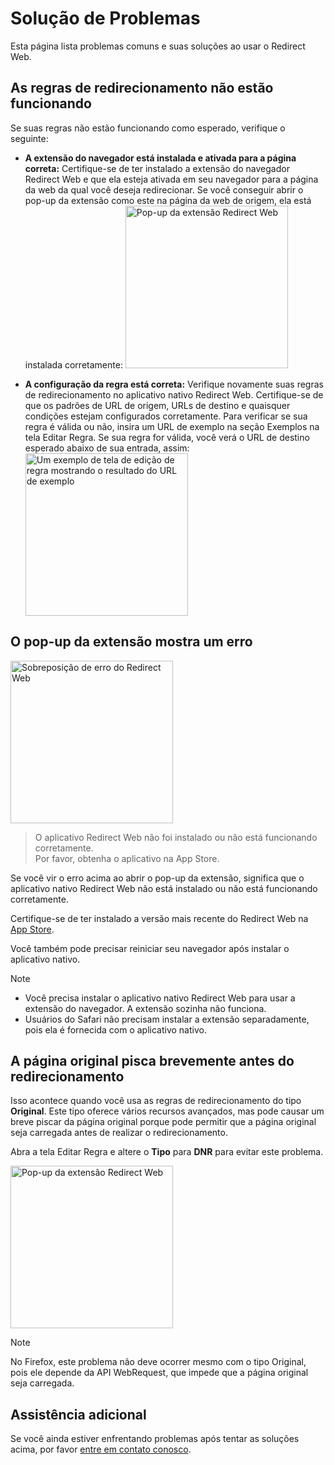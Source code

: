 
# Solução de Problemas

Esta página lista problemas comuns e suas soluções ao usar o Redirect Web.

<TOCInline toc={toc} />

## As regras de redirecionamento não estão funcionando

Se suas regras não estão funcionando como esperado, verifique o seguinte:

- **A extensão do navegador está instalada e ativada para a página correta:** Certifique-se de ter instalado a extensão do navegador Redirect Web e que ela esteja ativada em seu navegador para a página da web da qual você deseja redirecionar. Se você conseguir abrir o pop-up da extensão como este na página da web de origem, ela está instalada corretamente:
    <Image src={ExtensionPopup} alt="Pop-up da extensão Redirect Web" width="260" hasShadow/>

- **A configuração da regra está correta:** Verifique novamente suas regras de redirecionamento no aplicativo nativo Redirect Web. Certifique-se de que os padrões de URL de origem, URLs de destino e quaisquer condições estejam configurados corretamente. Para verificar se sua regra é válida ou não, insira um URL de exemplo na seção Exemplos na tela Editar Regra. Se sua regra for válida, você verá o URL de destino esperado abaixo de sua entrada, assim:
    <Image src={RuleEditExampleResult} alt="Um exemplo de tela de edição de regra mostrando o resultado do URL de exemplo" width="260" hasShadow/>

## O pop-up da extensão mostra um erro

<Image src={ErrorOverlay} alt="Sobreposição de erro do Redirect Web" width="260" hasShadow hasRoundedCorners/>

> O aplicativo Redirect Web não foi instalado ou não está funcionando corretamente.  
> Por favor, obtenha o aplicativo na App Store.

Se você vir o erro acima ao abrir o pop-up da extensão, significa que o aplicativo nativo Redirect Web não está instalado ou não está funcionando corretamente.

Certifique-se de ter instalado a versão mais recente do Redirect Web na [App Store](https://apps.apple.com/app/id1571283503).

Você também pode precisar reiniciar seu navegador após instalar o aplicativo nativo.

> [!NOTE]
> * Você precisa instalar o aplicativo nativo Redirect Web para usar a extensão do navegador. A extensão sozinha não funciona.
> * Usuários do Safari não precisam instalar a extensão separadamente, pois ela é fornecida com o aplicativo nativo.

## A página original pisca brevemente antes do redirecionamento

Isso acontece quando você usa as regras de redirecionamento do tipo **Original**. Este tipo oferece vários recursos avançados, mas pode causar um breve piscar da página original porque pode permitir que a página original seja carregada antes de realizar o redirecionamento.

Abra a tela Editar Regra e altere o **Tipo** para **DNR** para evitar este problema.

<Image src={EditRuleDnr} alt="Pop-up da extensão Redirect Web" height="260" hasShadow hasRoundedCorners/>

> [!NOTE]
> No Firefox, este problema não deve ocorrer mesmo com o tipo Original, pois ele depende da API WebRequest, que impede que a página original seja carregada.

## Assistência adicional

Se você ainda estiver enfrentando problemas após tentar as soluções acima, por favor [entre em contato conosco](./contact-us).